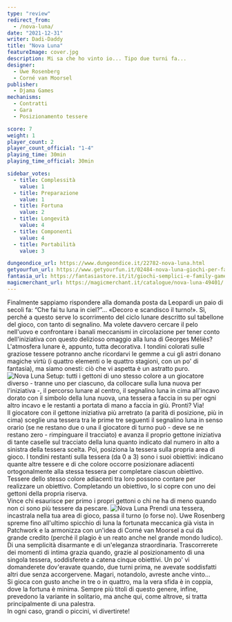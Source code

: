 ```yaml
---
type: "review"
redirect_from:
  - /nova-luna/
date: "2021-12-31"
writer: Dadi-Daddy
title: "Nova Luna"
featureImage: cover.jpg
description: Mi sa che ho vinto io... Tipo due turni fa...
designer:
  - Uwe Rosenberg
  - Corné van Moorsel
publisher:
  - Djama Games
mechanisms:
  - Contratti
  - Gara
  - Posizionamento tessere

score: 7
weight: 1
player_count: 2
player_count_official: "1-4"
playing_time: 30min
playing_time_official: 30min

sidebar_votes:
  - title: Complessità
    value: 1
  - title: Preparazione
    value: 1
  - title: Fortuna
    value: 2
  - title: Longevità
    value: 4
  - title: Componenti
    value: 4
  - title: Portabilità
    value: 3

dungeondice_url: https://www.dungeondice.it/22782-nova-luna.html
getyourfun_url: https://www.getyourfun.it/02484-nova-luna-giochi-per-famiglia.html
fantasia_url: https://fantasiastore.it/it/giochi-semplici-e-family-games/9330-nova-luna.html
magicmerchant_url: https://magicmerchant.it/catalogue/nova-luna-49401/
---
```


<Setting>
  Finalmente sappiamo rispondere alla domanda posta da Leopardi un paio di
  secoli fa: “Che fai tu luna in ciel?”... «Decoro e scandisco il turno!». Sì,
  perché a questo serve lo scorrimento del ciclo lunare descritto sul tabellone
  del gioco, con tanto di segnalino. Ma volete davvero cercare il pelo nell'uovo
  e confrontare i banali meccanismi in circolazione per tener conto
  dell'iniziativa con questo delizioso omaggio alla luna di Georges Méliès?
  <br />
  L'atmosfera lunare è, appunto, tutta decorativa. I tondini colorati sulle
  graziose tessere potranno anche ricordarvi le gemme a cui gli astri donano
  magiche virtù (i quattro elementi o le quattro stagioni, con un po' di
  fantasia), ma siamo onesti: ciò che vi aspetta è un astratto puro.
</Setting>

<img src="./game1.jpg" alt="Nova Luna" />

<Rules>
  Setup: tutti i gettoni di uno stesso colore a un giocatore diverso - tranne
  uno per ciascuno, da collocare sulla luna nuova per l'iniziativa -, il
  percorso lunare al centro, il segnalino luna in cima all'incavo dorato con il
  simbolo della luna nuova, una tessera a faccia in su per ogni altro incavo e
  le restanti a portata di mano a faccia in giù. Pronti? Via!
  <br />
  Il giocatore con il gettone iniziativa più arretrato (a parità di posizione,
  più in cima) sceglie una tessera tra le prime tre seguenti il segnalino luna
  in senso orario (se ne restano due o una il giocatore di turno può - deve se
  ne restano zero - rimpinguare il tracciato) e avanza il proprio gettone
  iniziativa di tante caselle sul tracciato della luna quanto indicato dal
  numero in alto a sinistra della tessera scelta. Poi, posiziona la tessera
  sulla propria area di gioco. I tondini restanti sulla tessera (da 0 a 3) sono
  i suoi obiettivi: indicano quante altre tessere e di che colore occorre
  posizionare adiacenti ortogonalmente alla stessa tessera per completare
  ciascun obiettivo. Tessere dello stesso colore adiacenti tra loro possono
  contare per realizzare un obiettivo. Completando un obiettivo, lo si copre con
  uno dei gettoni della propria riserva.
  <br />
  Vince chi esaurisce per primo i propri gettoni o chi ne ha di meno quando non
  ci sono più tessere da pescare.
</Rules>

<img src="./game2.jpg" alt="Nova Luna" />

<Feedback>
  Prendi una tessera, incastrala nella tua area di gioco, passa il turno (o
  forse no). Uwe Rosenberg spreme fino all'ultimo spicchio di luna la fortunata
  meccanica già vista in Patchwork e la armonizza con un'idea di Corné van
  Moorsel a cui dà grande credito (perché il plagio è un reato anche nel grande
  mondo ludico). Di una semplicità disarmante e di un'eleganza straordinaria.
  Trascorrerete dei momenti di intima grazia quando, grazie al posizionamento di
  una singola tessera, soddisferete a catena cinque obiettivi. Un po' vi
  domanderete dov'eravate quando, due turni prima, ne avevate soddisfatti altri
  due senza accorgervene. Magari, notandolo, avreste anche vinto…
  <br />
  Si gioca con gusto anche in tre o in quattro, ma la vera sfida è in coppia,
  dove la fortuna è minima. Sempre più titoli di questo genere, infine,
  prevedono la variante in solitario, ma anche qui, come altrove, si tratta
  principalmente di una palestra.
  <br />
  In ogni caso, grandi o piccini, vi divertirete!
</Feedback>

<Instagram id="CYJFmx3FDzq" />
